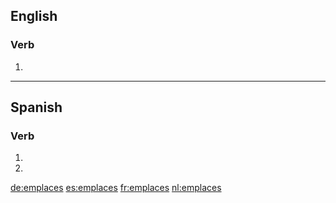 ==English==

===Verb===
{{head|en}}

# {{en-third-person singular of|emplace}}

----

==Spanish==

===Verb===
{{es-verb-form|emplazar}}

# {{es-verb form of|ending=ar|mood=imperative|sense=negative|pers=2|formal=no|number=singular|[[emplazar]]}}
# {{es-verb form of|ending=ar|mood=subjunctive|tense=present|pers=2|formal=no|number=singular|[[emplazar]]}}

[[de:emplaces]]
[[es:emplaces]]
[[fr:emplaces]]
[[nl:emplaces]]